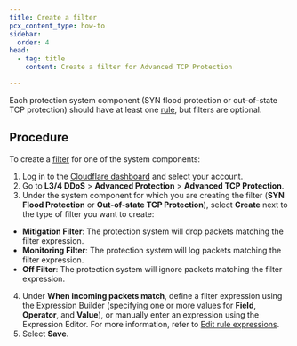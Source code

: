 ```yaml
---
title: Create a filter
pcx_content_type: how-to
sidebar:
  order: 4
head:
  - tag: title
    content: Create a filter for Advanced TCP Protection

---
```



<Render file="atp-filter-definition" />

Each protection system component (SYN flood protection or out-of-state TCP protection) should have at least one [rule](/ddos-protection/advanced-ddos-systems/concepts/#rule), but filters are optional.

## Procedure

To create a [filter](/ddos-protection/advanced-ddos-systems/concepts/#filter) for one of the system components:

1. Log in to the [Cloudflare dashboard](https://dash.cloudflare.com) and select your account.
2. Go to **L3/4 DDoS** > **Advanced Protection** > **Advanced TCP Protection**.
3. Under the system component for which you are creating the filter (**SYN Flood Protection** or **Out-of-state TCP Protection**), select **Create** next to the type of filter you want to create:
  - **Mitigation Filter**: The protection system will drop <GlossaryTooltip term="data packet">packets</GlossaryTooltip> matching the filter expression.
  - **Monitoring Filter**: The protection system will log packets matching the filter expression.
  - **Off Filter**: The protection system will ignore packets matching the filter expression.
4. Under **When incoming packets match**, define a filter expression using the Expression Builder (specifying one or more values for **Field**, **Operator**, and **Value**), or manually enter an expression using the Expression Editor. For more information, refer to [Edit rule expressions](/ruleset-engine/rules-language/expressions/edit-expressions/).
5. Select **Save**.

<Render file="atp-filters-rules-precedence" />
